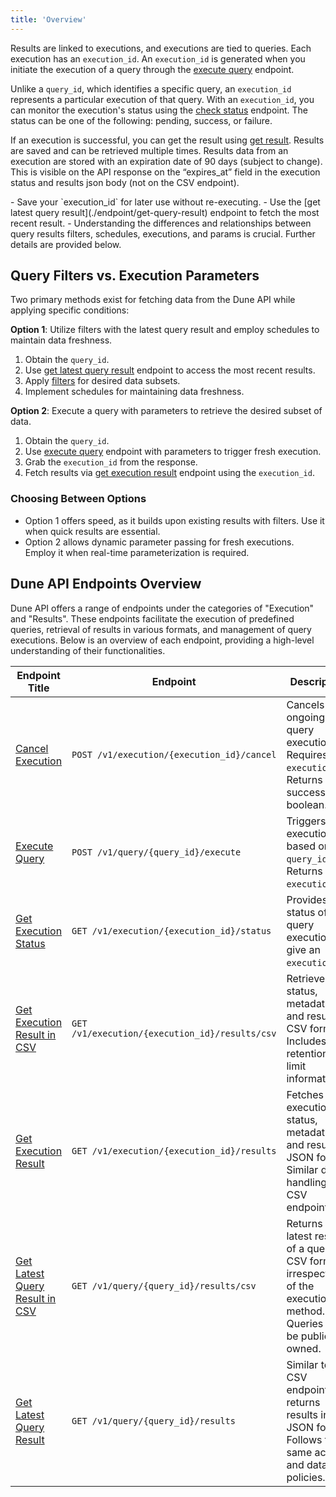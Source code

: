 ```yaml
---
title: 'Overview'
---
```


Results are linked to executions, and executions are tied to queries. Each execution has an `execution_id`. An `execution_id` is generated when you initiate the execution of a query through the [execute query](./endpoint/execute-query) endpoint.

Unlike a `query_id`, which identifies a specific query, an `execution_id` represents a particular execution of that query. With an `execution_id`, you can monitor the execution's status using the [check status](./endpoint/get-execution-status) endpoint. The status can be one of the following: pending, success, or failure.

If an execution is successful, you can get the result using [get result](./endpoint/get-execution-result). Results are saved and can be retrieved multiple times.
Results data from an execution are stored with an expiration date of 90 days (subject to change). This is visible on the API response on the “expires_at” field in the execution status and results json body (not on the CSV endpoint).

<Tip>
    - Save your `execution_id` for later use without re-executing.
    - Use the [get latest query result](./endpoint/get-query-result) endpoint to fetch the most recent result.
    - Understanding the differences and relationships between query results filters, schedules, executions, and params is crucial. Further details are provided below.
</Tip>

## Query Filters vs. Execution Parameters

Two primary methods exist for fetching data from the Dune API while applying specific conditions:

**Option 1**: Utilize filters with the latest query result and employ schedules to maintain data freshness.
1. Obtain the `query_id`.
2. Use [get latest query result](./endpoint/get-query-result) endpoint to access the most recent results.
3. Apply [filters](./filtering) for desired data subsets.
4. Implement schedules for maintaining data freshness.

**Option 2**: Execute a query with parameters to retrieve the desired subset of data. 
1. Obtain the `query_id`.
2. Use [execute query](./endpoint/execute-query) endpoint with parameters to trigger fresh execution. 
3. Grab the `execution_id` from the response.
4. Fetch results via [get execution result](./endpoint/get-execution-result) endpoint using the `execution_id`. 

### Choosing Between Options

- Option 1 offers speed, as it builds upon existing results with filters. Use it when quick results are essential.
- Option 2 allows dynamic parameter passing for fresh executions. Employ it when real-time parameterization is required.

## Dune API Endpoints Overview

Dune API offers a range of endpoints under the categories of "Execution" and "Results". These endpoints facilitate the execution of predefined queries, retrieval of results in various formats, and management of query executions. Below is an overview of each endpoint, providing a high-level understanding of their functionalities.


| Endpoint Title           | Endpoint                          | Description                                                                                   |
|--------------------------|-----------------------------------|-----------------------------------------------------------------------------------------------|
| [Cancel Execution](./endpoint/cancel-execution)    | `POST /v1/execution/{execution_id}/cancel` | Cancels an ongoing query execution. Requires the `execution_id`. Returns a success boolean.   |
| [Execute Query](./endpoint/execute-query)       | `POST /v1/query/{query_id}/execute` | Triggers an execution based on the `query_id`. Returns a `execution_id`. |
| [Get Execution Status](./endpoint/get-execution-status) | `GET /v1/execution/{execution_id}/status` | Provides the status of a query execution give an `execution_id`. |
| [Get Execution Result in CSV](./endpoint/get-execution-result-csv) | `GET /v1/execution/{execution_id}/results/csv` | Retrieves the status, metadata, and results in CSV format. Includes data retention and limit information. |
| [Get Execution Result](./endpoint/get-execution-result) | `GET /v1/execution/{execution_id}/results` | Fetches the execution status, metadata, and results in JSON format. Similar data handling as CSV endpoint. |
| [Get Latest Query Result in CSV](./endpoint/get-query-result-csv) | `GET /v1/query/{query_id}/results/csv` | Returns the latest results of a query in CSV format, irrespective of the execution method. Queries must be public or owned. |
| [Get Latest Query Result](./endpoint/get-query-result) | `GET /v1/query/{query_id}/results` | Similar to the CSV endpoint but returns results in JSON format. Follows the same access and data limit policies. |
